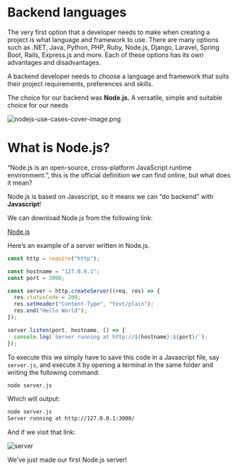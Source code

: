 # Backend languages

The very first option that a developer needs to make when creating a project is what language and framework to use. There are many options such as .NET, Java, Python, PHP, Ruby, Node.js, Django, Laravel, Spring Boot, Rails, Express.js and more. Each of these options has its own advantages and disadvantages.

A backend developer needs to choose a language and framework that suits their project requirements, preferences and skills.

The choice for our backend was **Node.js.** A versatile, simple and suitable choice for our needs

![nodejs-use-cases-cover-image.png](../images/nodejs-use-cases-cover-image.png)

# What is Node.js?

“Node.js is an open-source, cross-platform JavaScript runtime environment.”, this is the official definition we can find online, but what does it mean?

Node.js is based on Javascript, so it means we can “do backend” with **Javascript**!

We can download Node.js from the following link:

[Node.js](https://nodejs.org/en)

Here’s an example of a server written in Node.js.

```jsx
const http = require("http");

const hostname = "127.0.0.1";
const port = 3000;

const server = http.createServer((req, res) => {
  res.statusCode = 200;
  res.setHeader("Content-Type", "text/plain");
  res.end("Hello World");
});

server.listen(port, hostname, () => {
  console.log(`Server running at http://${hostname}:${port}/`);
});
```

To execute this we simply have to save this code in a Javascript file, say `server.js`, and execute it by opening a terminal in the same folder and writing the following command:

```bash
node server.js
```

Which will output:

```bash
node server.js
Server running at http://127.0.0.1:3000/
```

And if we visit that link:

![server](../images/server.png)

We’ve just made our first Node.js server!
